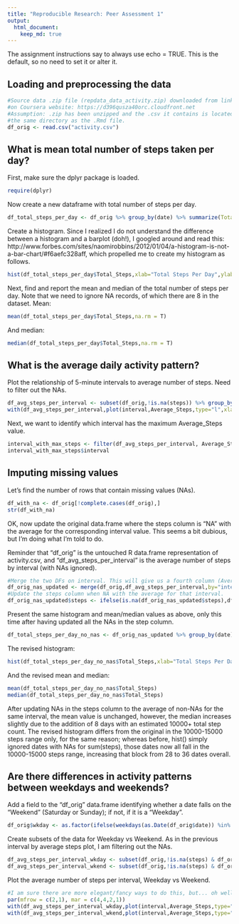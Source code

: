 ```yaml
---
title: "Reproducible Research: Peer Assessment 1"
output: 
  html_document:
    keep_md: true
---
```


The assignment instructions say to always use echo = TRUE. This is the default, so no need to set it or alter it. 

## Loading and preprocessing the data

```r
#Source data .zip file (repdata_data_activity.zip) downloaded from link 
#on Coursera website: https://d396qusza40orc.cloudfront.net
#Assumption: .zip has been unzipped and the .csv it contains is located in 
#the same directory as the .Rmd file.
df_orig <- read.csv("activity.csv")
```

## What is mean total number of steps taken per day?
First, make sure the dplyr package is loaded. 
```r
require(dplyr)
```
Now create a new dataframe with total number of steps per day.

```r
df_total_steps_per_day <- df_orig %>% group_by(date) %>% summarize(Total_Steps = sum(steps))
```

Create a histogram. Since I realized I do not understand the difference 
between a histogram and a barplot (doh!), I googled around and read this:
http://www.forbes.com/sites/naomirobbins/2012/01/04/a-histogram-is-not-a-bar-chart/#f6aefc328aff, which propelled me to create my histogram as follows.

```r
hist(df_total_steps_per_day$Total_Steps,xlab="Total Steps Per Day",ylab="Days", ylim = range(0,40),main="Total Steps Histogram, Subject X",col = "blue")
```

Next, find and report the mean and median of the total number of steps per day. 
Note that we need to ignore NA records, of which there are 8 in the dataset. 
Mean:

```r
mean(df_total_steps_per_day$Total_Steps,na.rm = T)
```
And median:
```r
median(df_total_steps_per_day$Total_Steps,na.rm = T)
```

## What is the average daily activity pattern?

Plot the relationship of 5-minute intervals to average number of steps. Need to filter out the NAs. 

```r
df_avg_steps_per_interval <- subset(df_orig,!is.na(steps)) %>% group_by(interval) %>% summarize(Average_Steps = mean(steps))
with(df_avg_steps_per_interval,plot(interval,Average_Steps,type="l",xlab="5-minute interval", ylab="Steps",main="Average Steps Per Interval, Subject X"))
```

Next, we want to identify which interval has the maximum Average_Steps value. 

```r
interval_with_max_steps <- filter(df_avg_steps_per_interval, Average_Steps == max(Average_Steps))
interval_with_max_steps$interval
```

## Imputing missing values

Let's find the number of rows that contain missing values (NAs).

```r
df_with_na <- df_orig[!complete.cases(df_orig),]
str(df_with_na)
```

OK, now update the original data.frame where the steps column is "NA" with the average for the corresponding interval value. This seems a bit dubious, but I'm doing what I'm told to do. 

Reminder that "df_orig" is the untouched R data.frame representation of activity.csv, and
"df_avg_steps_per_interval" is the average number of steps by interval (with NAs ignored).

```r
#Merge the two DFs on interval. This will give us a fourth column (Average_Steps).
df_orig_nas_updated <- merge(df_orig,df_avg_steps_per_interval,by="interval")
#Update the steps column when NA with the average for that interval.
df_orig_nas_updated$steps <- ifelse(is.na(df_orig_nas_updated$steps),df_orig_nas_updated$Average_Steps,df_orig_nas_updated$steps)
```
Present the same histogram and mean/median values as above, only this time after having updated all the NAs in the step column. 

```r
df_total_steps_per_day_no_nas <- df_orig_nas_updated %>% group_by(date) %>% summarize(Total_Steps = sum(steps))
```
The revised histogram:

```r
hist(df_total_steps_per_day_no_nas$Total_Steps,xlab="Total Steps Per Day",ylab="Days", ylim = range(0,40),main="Total Steps Histogram (updated NAs), Subject X",col = "blue")
```

And the revised mean and median:

```r
mean(df_total_steps_per_day_no_nas$Total_Steps)
median(df_total_steps_per_day_no_nas$Total_Steps)
```

After updating NAs in the steps column to the average of non-NAs for the same interval, the mean value is unchanged, however, the median increases slightly due to the addition of 8 days with an estimated 10000+ total step count. The revised histogram differs from the original in the 10000-15000 steps range only, for the same reason; whereas before, hist() simply ignored dates with NAs for sum(steps), those dates now all fall in the 10000-15000 steps range, increasing that block from 28 to 36 dates overall. 

## Are there differences in activity patterns between weekdays and weekends?

Add a field to the "df_orig" data.frame identifying whether a date falls on the "Weekend" (Saturday or Sunday); if not, if it is a "Weekday".

```r
df_orig$wkday <- as.factor(ifelse(weekdays(as.Date(df_orig$date)) %in% c('Saturday','Sunday'), "Weekend","Weekday"))
```

Create subsets of the data for Weekday vs Weekend. As in the previous interval by average steps plot, I am filtering out the NAs. 

```r
df_avg_steps_per_interval_wkday <- subset(df_orig,!is.na(steps) & df_orig$wkday == "Weekday") %>% group_by(interval) %>% summarize(Average_Steps = mean(steps))
df_avg_steps_per_interval_wkend <- subset(df_orig,!is.na(steps) & df_orig$wkday == "Weekend") %>% group_by(interval) %>% summarize(Average_Steps = mean(steps))
```

Plot the average number of steps per interval, Weekday vs Weekend. 

```r
#I am sure there are more elegant/fancy ways to do this, but... oh well. 
par(mfrow = c(2,1), mar = c(4,4,2,1))
with(df_avg_steps_per_interval_wkday,plot(interval,Average_Steps,type="l",xlab="WEEKDAY 5-minute interval", ylab="Steps",ylim = range(0,250),main="Average Steps Per Interval, Weekday vs Weekend, Subject X"))
with(df_avg_steps_per_interval_wkend,plot(interval,Average_Steps,type="l",xlab="WEEKEND 5-minute interval", ylab="Steps",ylim = range(0,250)))
```